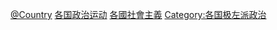 {{Categories by country|nocat}}

[[Category:共產主義|@Country]]
[[Category:各国政治运动|]]
[[Category:各國社會主義|]]
[[Category:各国极左派政治|Category:各国极左派政治]]